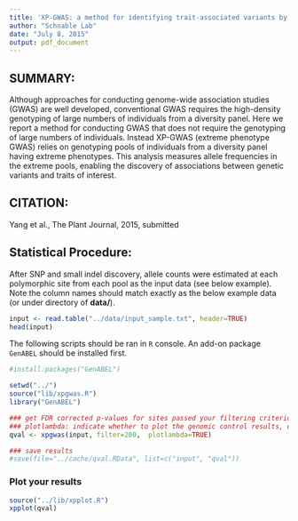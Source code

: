 ```yaml
---
title: 'XP-GWAS: a method for identifying trait-associated variants by sequencing pools of individuals'
author: "Schnable Lab"
date: "July 8, 2015"
output: pdf_document
---
```


## SUMMARY: 
Although approaches for conducting genome-wide association studies (GWAS) are well developed, conventional GWAS requires the high-density genotyping of large numbers of individuals from a diversity panel. Here we report a method for conducting GWAS that does not require the genotyping of large numbers of individuals. Instead XP-GWAS (extreme phenotype GWAS) relies on genotyping pools of individuals from a diversity panel having extreme phenotypes. This analysis measures allele frequencies in the extreme pools, enabling the discovery of associations between genetic variants and traits of interest. 

## CITATION: 
Yang et al., The Plant Journal, 2015, submitted


## Statistical Procedure:

After SNP and small indel discovery, allele counts were estimated at each polymorphic site from each pool as the input data (see below example). Note the column names should match exactly as the below example data (or under directory of **data/**).

```r
input <- read.table("../data/input_sample.txt", header=TRUE)
head(input)
```

The following scripts should be ran in `R` console. An add-on package `GenABEL` should be installed first. 
```r
#install.packages("GenABEL")
```

```r
setwd("../")
source("lib/xpgwas.R")
library("GenABEL")

### get FDR corrected p-values for sites passed your filtering criterion (DEFAULT filter = 50)
### plotlambda: indicate whether to plot the genomic control results, default = TRUE.
qval <- xpgwas(input, filter=200,  plotlambda=TRUE)

### save results
#save(file="../cache/qval.RData", list=c("input", "qval"))
```

### Plot your results

```r
source("../lib/xpplot.R")
xpplot(qval)
```


